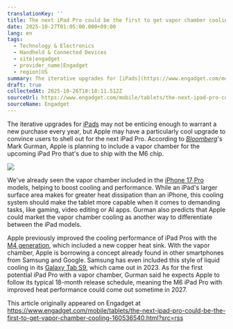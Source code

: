```yaml
---
translationKey: ''
title: The next iPad Pro could be the first to get vapor chamber cooling
date: 2025-10-27T01:05:00.000+09:00
lang: en
tags:
  - Technology & Electronics
  - Handheld & Connected Devices
  - site|engadget
  - provider_name|Engadget
  - region|US
summary: The iterative upgrades for [iPads](https://www.engadget.com/mobile/tablets/after-10-years-the-ipad-pro-has-finally-carved-out-its-own-identity-130108169.html) m...
draft: true
collectedAt: 2025-10-26T18:18:11.512Z
sourceUrl: https://www.engadget.com/mobile/tablets/the-next-ipad-pro-could-be-the-first-to-get-vapor-chamber-cooling-160536540.html?src=rss
sourceName: Engadget
---
```

The iterative upgrades for [iPads](https://www.engadget.com/mobile/tablets/after-10-years-the-ipad-pro-has-finally-carved-out-its-own-identity-130108169.html) may not be enticing enough to warrant a new purchase every year, but Apple may have a particularly cool upgrade to convince users to shell out for the next iPad Pro. According to [_Bloomberg_](https://www.bloomberg.com/news/newsletters/2025-10-26/what-s-next-for-the-ipad-pro-iphone-17-pro-like-vapor-chamber-apple-maps-ads-mh7nq39h)'s Mark Gurman, Apple is planning to include a vapor chamber for the upcoming iPad Pro that's due to ship with the M6 chip.

![](https://s.yimg.com/ny/api/res/1.2/J56csgJAAfyKRhs6xq.iZA--/YXBwaWQ9aGlnaGxhbmRlcjt3PTI0MDA7aD0xMzU0/https://s.yimg.com/uu/api/res/1.2/RYaWmPqsImPsPo3MVVLQVg--~B/aD0xMzUzO3c9MjQwMDthcHBpZD15dGFjaHlvbg--/https://d29szjachogqwa.cloudfront.net/videos/user-uploaded/iPad-Pro-M5-external-monitor.jpg)

We've already seen the vapor chamber included in the [iPhone 17 Pro](https://www.engadget.com/mobile/smartphones/iphone-17-pro-and-pro-max-review-an-impactful-redesign-120002202.html) models, helping to boost cooling and performance. While an iPad's larger surface area makes for greater heat dissipation than an iPhone, this cooling system should make the tablet more capable when it comes to demanding tasks, like gaming, video editing or AI apps. Gurman also predicts that Apple could market the vapor chamber cooling as another way to differentiate between the iPad models. 

Apple previously improved the cooling performance of iPad Pros with the [M4 generation](https://www.engadget.com/ipad-pro-m4-hands-on-absurdly-thin-and-light-but-the-screen-steals-the-show-153641259.html), which included a new copper heat sink. With the vapor chamber, Apple is borrowing a concept already found in other smartphones from Samsung and Google. Samsung has even included this style of liquid cooling in its [Galaxy Tab S9](https://www.engadget.com/samsung-galaxy-tab-s9-ultra-review-a-little-too-big-a-little-too-expensive-150026015.html), which came out in 2023. As for the first potential iPad Pro with a vapor chamber, Gurman said he expects Apple to follow its typical 18-month release schedule, meaning the M6 iPad Pro with improved heat performance could come out sometime in 2027.

This article originally appeared on Engadget at https://www.engadget.com/mobile/tablets/the-next-ipad-pro-could-be-the-first-to-get-vapor-chamber-cooling-160536540.html?src=rss
